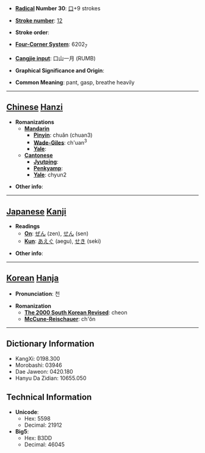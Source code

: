 * '''[[Wiktionary:Chinese radical index| Radical]] Number 30''': [[Wiktionary:Chinese radical index 口|口]]+9 strokes

* '''[[Wiktionary:Chinese total strokes index|Stroke number]]''': [[Wiktionary:Chinese total strokes index 12|12]]

* '''Stroke order''': 

* '''[[Wiktionary:Chinese four corner index|Four-Corner System]]''': 6202<sub>7</sub>

* '''[[Wiktionary:Chinese Cangjie index|Cangjie input]]''': 口山一月 (RUMB)

* '''Graphical Significance and Origin''': 

* '''Common Meaning''': pant, gasp, breathe heavily

----

== [[Chinese]] [[Hanzi]] ==

* '''Romanizations'''
** '''[[Mandarin]]'''
*** '''[[Pinyin]]''': chuǎn (chuan3)
*** '''[[Wade-Giles]]''': ch'uan<sup>3</sup>
*** '''[[Yale]]''': 
** '''[[Cantonese]]'''
*** '''[[Jyutping]]''':
*** '''[[Penkyamp]]''': 
*** '''[[Yale]]''': chyun2

* '''Other info''': 

----

== [[Japanese]] [[Kanji]] ==

* '''Readings'''
** '''[[On]]''': [[ぜん]] (zen), [[せん]] (sen)
** '''[[Kun]]''': [[あえぐ]] (aegu), [[せき]] (seki)

* '''Other info''':  

----

== [[Korean]] [[Hanja]] ==

* '''Pronunciation''': 천

* '''Romanization'''
** '''[[The 2000 South Korean Revised Romanization|The 2000 South Korean Revised]]''': cheon
** '''[[McCune-Reischauer]]''': ch'ŏn

----

== Dictionary Information ==

* KangXi: 0198.300
* Morobashi: 03946
* Dae Jaweon: 0420.180
* Hanyu Da Zidian: 10655.050

== Technical Information ==

* '''Unicode''':
** Hex: 5598
** Decimal: 21912
* '''Big5''':
** Hex: B3DD
** Decimal: 46045
